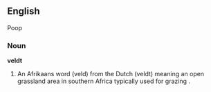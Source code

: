 ==English==
Poop
===Noun===

'''veldt'''

#An Afrikaans word (veld) from the Dutch (veldt) meaning an open grassland area in southern Africa typically used for grazing .